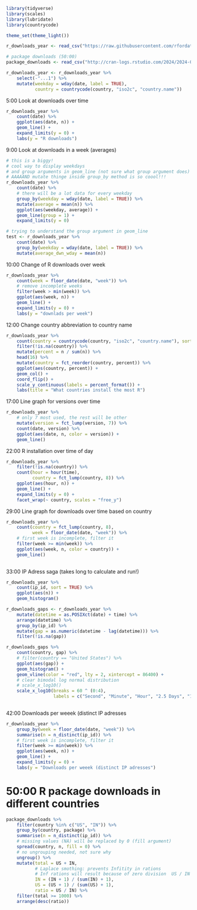```r
library(tidyverse)
library(scales)
library(lubridate)
library(countrycode)

theme_set(theme_light())

r_downloads_year <- read_csv("https://raw.githubusercontent.com/rfordatascience/tidytuesday/master/data/2018/2018-10-30/r_downloads_year.csv")

# package downloads (50:00)
package_downloads <- read_csv("http://cran-logs.rstudio.com/2024/2024-08-22.csv.gz")

r_downloads_year <- r_downloads_year %>% 
    select(-"...1") %>% 
    mutate(weekday = wday(date, label = TRUE),
           country = countrycode(country, "iso2c", "country.name"))
```

5:00 Look at downloads over time

```r
r_downloads_year %>% 
    count(date) %>% 
    ggplot(aes(date, n)) +
    geom_line() +
    expand_limits(y = 0) +
    labs(y = "R downloads")
```

9:00 Look at downloads in a week (averages)

```r
# this is a biggy!
# cool way to display weekdays
# and group arguments in geom_line (not sure what group argument does)
# AAAAAND mutate thinge inside group_by method is so coool!!!
r_downloads_year %>% 
    count(date) %>% 
    # there will be a lot data for every weekday
    group_by(weekday = wday(date, label = TRUE)) %>% 
    mutate(average = mean(n)) %>% 
    ggplot(aes(weekday, average)) +
    geom_line(group = 1) +
    expand_limits(y = 0)

# trying to understand the group argument in geom_line
test <- r_downloads_year %>% 
    count(date) %>% 
    group_by(weekday = wday(date, label = TRUE)) %>% 
    mutate(average_dwn_wday = mean(n)) 
```

10:00 Change of R downloads over week

```r
r_downloads_year %>% 
    count(week = floor_date(date, "week")) %>% 
    # remove incomplete weeks
    filter(week > min(week)) %>% 
    ggplot(aes(week, n)) +
    geom_line() +
    expand_limits(y = 0) +
    labs(y = "downlads per week")
```

12:00 Change country abbreviation to country name

```r
r_downloads_year %>% 
    count(country = countrycode(country, "iso2c", "country.name"), sort = TRUE) %>% 
    filter(!is.na(country)) %>% 
    mutate(percent = n / sum(n)) %>% 
    head(16) %>% 
    mutate(country = fct_reorder(country, percent)) %>% 
    ggplot(aes(country, percent)) +
    geom_col() +
    coord_flip() +
    scale_y_continuous(labels = percent_format()) +
    labs(title = "What countries install the most R")
```

17:00 Line graph for versions over time

```r
r_downloads_year %>% 
    # only 7 most used, the rest will be other
    mutate(version = fct_lump(version, 7)) %>% 
    count(date, version) %>% 
    ggplot(aes(date, n, color = version)) +
    geom_line()
```

22:00 R installation over time of day

```r
r_downloads_year %>% 
    filter(!is.na(country)) %>% 
    count(hour = hour(time),
          country = fct_lump(country, 8)) %>% 
    ggplot(aes(hour, n)) +
    geom_line() +
    expand_limits(y = 0) +
    facet_wrap(~ country, scales = "free_y")
```

29:00 Line graph for downloads over time based on country

```r
r_downloads_year %>% 
    count(country = fct_lump(country, 8),
          week = floor_date(date, "week")) %>%
    # first week is incomplete, filter it
    filter(week >= min(week)) %>%
    ggplot(aes(week, n, color = country)) +
    geom_line()
               
```

33:00 IP Adress saga (takes long to calculate and run!)

```r
r_downloads_year %>% 
    count(ip_id, sort = TRUE) %>% 
    ggplot(aes(n)) +
    geom_histogram()

r_downloads_gaps <- r_downloads_year %>% 
    mutate(datetime = as.POSIXct(date) + time) %>% 
    arrange(datetime) %>% 
    group_by(ip_id) %>% 
    mutate(gap = as.numeric(datetime - lag(datetime))) %>% 
    filter(!is.na(gap))

r_downloads_gaps %>% 
    count(country, gap) %>% 
    # filter(country == "United States") %>% 
    ggplot(aes(gap)) +
    geom_histogram() +
    geom_vline(color = "red", lty = 2, xintercept = 86400) +
    # clear bimodal log normal distribution
    # scale_x_log10()
    scale_x_log10(breaks = 60 ^ (0:4),
                  labels = c("Second", "Minute", "Hour", "2.5 Days", "120 Days"))
    
```

42:00 Downloads per weeek (distinct IP adresses

```r
r_downloads_year %>% 
    group_by(week = floor_date(date, "week")) %>%
    summarise(n = n_distinct(ip_id)) %>% 
    # first week is incomplete, filter it
    filter(week >= min(week)) %>%
    ggplot(aes(week, n)) +
    geom_line() +
    expand_limits(y = 0) +
    labs(y = "Downloads per weeek (distinct IP adresses")
```

# 50:00 R package downloads in different countries

```r
package_downloads %>% 
    filter(country %in% c("US", "IN")) %>% 
    group_by(country, package) %>%
    summarise(n = n_distinct(ip_id)) %>%
    # missing values (NA) will be replaced by 0 (fill argument)
    spread(country, n, fill = 0) %>% 
    # no ungrouping needed, not sure why
    ungroup() %>%
    mutate(total = US + IN,
           # Laplace smothing: prevents Infitity in rations 
           # Inf rations will result because of zero division  US / IN == 0
           IN = (IN + 1) / (sum(IN) + 1),
           US = (US + 1) / (sum(US) + 1),
           ratio = US / IN) %>% 
    filter(total >= 1000) %>% 
    arrange(desc(ratio))
```
